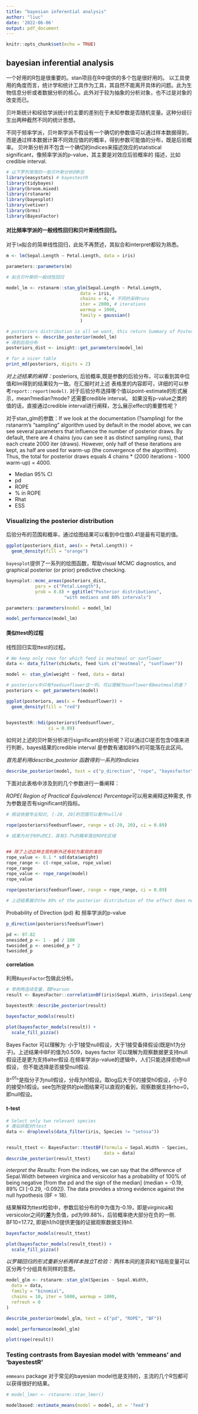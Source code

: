 ```yaml
---
title: "bayesian inferential analysis"
author: "liuc"
date: '2022-06-06'
output: pdf_document
---
```


```r
knitr::opts_chunk$set(echo = TRUE)
```

## bayesian inferential analysis

一个好用的R包是很重要的。stan项目在R中提供的多个包是很好用的。
以工具使用的角度而言，统计学和统计工具作为工具，其自然不能离开具体的问题。此为生物信息分析或者数据分析的核心。此外对于较为抽象的分析对象，也不过是对象的改变而已。


贝叶斯统计和经验学派统计的主要的差别在于未知参数是否随机变量。这种分歧衍生出两种截然不同的统计思想。

不同于频率学派，贝叶斯学派不假设有一个确切的参数值可以通过样本数据得到，而是通过样本数据计算不同效应值的的概率，得到参数可能值的分布，既是后验概率。
贝叶斯分析并不包含一个确切的indices来描述效应的statistical significant，像频率学派的p-value，其主要是对效应后验概率的
描述，比如credible interval.


```r
# 以下罗列常用的一些贝叶斯分析的R包
library(easystats) # bayestestR
library(tidybayes)
library(broom.mixed)
library(rstanarm)
library(bayesplot)
library(vetiver)
library(brms)
library(BayesFactor)
```


#### 对比频率学派的一般线性回归和贝叶斯线性回归。

对于`lm`拟合的简单线性回归，此处不再赘述，其拟合和interpret都较为熟悉。

```r
m <- lm(Sepal.Length ~ Petal.Length, data = iris)

parameters::parameters(m)
```


```r
# 拟合贝叶斯的一般线性回归

model_lm <- rstanarm::stan_glm(Sepal.Length ~ Petal.Length,
                            data = iris,
                            chains = 4, # 不同的采样runs
                            iter = 2000, # iterations
                            warmup = 1000,
                            family = gaussian()
                            )

# posteriors distribution is all we want, this return Summary of Posterior Distribution 
posteriors <- describe_posterior(model_lm)
# 得到后验分布
posteriors_dist <- insight::get_parameters(model_lm)

# for a nicer table
print_md(posteriors, digits = 2)
```
*对上述结果的阐释：*posteriors, 后验概率,既是参数的后验分布，可以看到其中位值和lm得到的结果较为一致。在汇报时对上述 表格里的内容即可，详细的可以参考`report::report(model)`.
对于后验分布选择哪个值以point-estimate的形式展示，mean?median?mode? 还需要credible interval。
如果没有p-value之类的值的话，直接通过credible interval进行阐释，怎么展示effect的重要性呢？

对于stan_glm的参数：If we look at the documentation (?sampling) for the rstanarm’s "sampling" algorithm used by default in the model above, we can see several parameters that influence the number of posterior draws. By default, there are 4 chains (you can see it as distinct sampling runs), that each create 2000 iter (draws). However, only half of these iterations are kept, as half are used for warm-up (the convergence of the algorithm). Thus, the total for posterior draws equals 4 chains * (2000 iterations - 1000 warm-up) = 4000.

- Median	95% CI
- pd
- ROPE
- % in ROPE
- Rhat
- ESS


### Visualizing the posterior distribution

后验分布的范围和概率，通过绘图结果可以看到中位值0.41是最有可能的值。

```r
ggplot(posteriors_dist, aes(x = Petal.Length)) +
  geom_density(fill = "orange")
```


`bayesplot`提供了一系列的绘图函数，帮助visual MCMC diagnostics, and graphical posterior (or prior) predictive checking. 

```r
bayesplot::mcmc_areas(posteriors_dist,
           pars = c("Petal.Length"),
           prob = 0.8) + ggtitle("Posterior distributions",
                      "with medians and 80% intervals")
```




```r
parameters::parameters(model = model_lm)

model_performance(model_lm)
```



#### 类似ttest的过程

线性回归实现ttest的过程。

```r

# We keep only rows for which feed is meatmeal or sunflower
data <- data_filter(chickwts, feed %in% c("meatmeal", "sunflower"))

model <- stan_glm(weight ~ feed, data = data)

# posteriors中只有feedsunflower这一列，可以理解为sunflower和meatmeal的差？
posteriors <- get_parameters(model)

ggplot(posteriors, aes(x = feedsunflower)) +
  geom_density(fill = "red")


bayestestR::hdi(posteriors$feedsunflower, 
                ci = 0.89)

```

如何对上述的贝叶斯分析进行significant的分析呢？可以通过CI是否包含0值来进行判断，bayes结果的credible interval 是参数有诸如89%的可能落在此区间。

*首先是利用describe_posterior 函数得到一系列的indicies*

```r
describe_posterior(model, test = c("p_direction", "rope", "bayesfactor"))
```


下面对此表格中涉及到的几个参数进行一番阐释：

*ROPE( Region of Practical Equivalence) Percentage*可以用来阐释这种需求, 作为参数是否有significant的指标。

```r
# 假设依据专业知识, [-20, 20]的范围可以看作null/0

rope(posteriors$feedsunflower, range = c(-20, 20), ci = 0.89)

# 结果为对于89%的CI，其有3.7%的概率落在ROPE区域


## 除了上述这种主观判断外还有较为客观的准则
rope_value <- 0.1 * sd(data$weight)
rope_range <- c(-rope_value, rope_value)
rope_range
rope_value <- rope_range(model)
rope_value

rope(posteriors$feedsunflower, range = rope_range, ci = 0.89)

# 上述结果展示the 89% of the posterior distribution of the effect does not overlap with the ROPE.可以得到effect是有意义的
```


Probability of Direction (pd) 和 频率学派的p-value

```r
p_direction(posteriors$feedsunflower)

pd <- 97.82
onesided_p <- 1 - pd / 100
twosided_p <- onesided_p * 2
twosided_p
```



#### correlation 

利用`BayesFactor`包做此分析。

```r
# 举例两连续变量，既Pearson 
result <- BayesFactor::correlationBF(iris$Sepal.Width, iris$Sepal.Length)

bayestestR::describe_posterior(result)
```


```r
bayesfactor_models(result)

plot(bayesfactor_models(result)) +
  scale_fill_pizza()
```


Bayes Factor 可以理解为: 小于1接受null假设，大于1接受备择假设(既是h1为分子)。上述结果中BF的值为0.509，bayes factor 可以理解为观察数据更支持null假设还是更为支持alter假设.在频率学派p-value的逻辑中，人们只能选择拒绝null假设，
但不能选择是否接受null假设.

B^^01^^是指分子为null假设，分母为h1假设。取log后大于0的接受h0假设，小于0的接受h1假设。see包所提供的pie图结果可以直观的看到，观察数据支持rho=0，即null假设。


#### t-test


```r
# Select only two relevant species
# 类似非配对ttest
data <- droplevels(data_filter(iris, Species != "setosa"))


result_ttest <- BayesFactor::ttestBF(formula = Sepal.Width ~ Species, 
                                     data = data)
describe_posterior(result_ttest)
```

*interpret the Results: *From the indices, we can say that the difference of Sepal.Width between virginica and versicolor has a probability of 100% of being negative [from the pd and the sign of the median] (median = -0.19, 89% CI [-0.29, -0.092]). The data provides a strong evidence against the null hypothesis (BF = 18).

结果解释为ttest检验中，参数后验分布的中为值为-0.19，即是virginica和versicolor之间的**差**为负值，pd为99.88%，后验概率绝大部分在负的一侧. BF10=17.72, 即是h1/h0提供更强的证据观察数据支持h1.

```r
bayesfactor_models(result_ttest)

plot(bayesfactor_models(result_ttest)) +
  scale_fill_pizza()
```

*以罗辑回归的形式重新分析两样本独立T检验：*
两样本间的差异和Y结局变量可以区分两个分组具有同样的意思。

```r
model_glm <- rstanarm::stan_glm(Species ~ Sepal.Width,
  data = data,
  family = "binomial",
  chains = 10, iter = 5000, warmup = 1000,
  refresh = 0
)
```


```r
describe_posterior(model_glm, test = c("pd", "ROPE", "BF"))
```


```r
model_performance(model_glm)

plot(rope(result))
```


### Testing contrasts from Bayesian model with 'emmeans' and 'bayestestR'

`emmeans` package 对于常见的bayesian model也是支持的，主流的几个R包都可以获得很好的结果。


```r
# model_lmer <- rstanarm::stan_lmer()

modelbased::estimate_means(model = model, at = 'feed')
```











